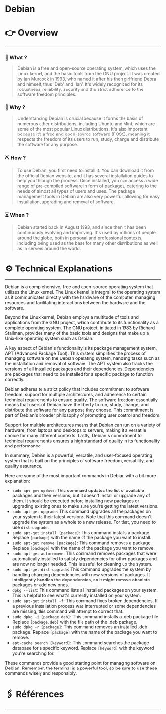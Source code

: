 # Debian


# 👉 Overview

---

### 👀 What ?

> Debian is a free and open-source operating system, which uses the Linux kernel, and the basic tools from the GNU project. It was created by Ian Murdock in 1993, who named it after his then girlfriend Debra and himself, thus 'Deb' and 'Ian'. It's widely recognized for its robustness, reliability, security and the strict adherence to the software freedom principles.
> 

### 🧐 Why ?

> Understanding Debian is crucial because it forms the basis of numerous other distributions, including Ubuntu and Mint, which are some of the most popular Linux distributions. It's also important because it’s a free and open-source software (FOSS), meaning it respects the freedom of its users to run, study, change and distribute the software for any purpose.
> 

### ⛏️ How ?

> To use Debian, you first need to install it. You can download it from the official Debian website, and it has several installation guides to help you through the process. Once installed, you can access a wide range of pre-compiled software in form of packages, catering to the needs of almost all types of users and uses. The package management tools in Debian are also very powerful, allowing for easy installation, upgrading and removal of software.
> 

### ⏳ When ?

> Debian started back in August 1993, and since then it has been continuously evolving and improving. It's used by millions of people around the globe, both in personal and professional contexts, including being used as the base for many other distributions as well as in servers around the world.
> 

# ⚙️ Technical Explanations

---

Debian is a comprehensive, free and open-source operating system that utilizes the Linux kernel. The Linux kernel is integral to the operating system as it communicates directly with the hardware of the computer, managing resources and facilitating interactions between the hardware and the software.

Beyond the Linux kernel, Debian employs a multitude of tools and applications from the GNU project, which contribute to its functionality as a complete operating system. The GNU project, initiated in 1983 by Richard Stallman, provides many of the basic tools and designs that make up a Unix-like operating system such as Debian.

A key aspect of Debian's functionality is its package management system, APT (Advanced Package Tool). This system simplifies the process of managing software on the Debian operating system, handling tasks such as the installation and removal of software. The APT system also tracks the versions of all installed packages and their dependencies. Dependencies are packages that need to be installed for a specific package to function correctly.

Debian adheres to a strict policy that includes commitment to software freedom, support for multiple architectures, and adherence to certain technical requirements to ensure quality. The software freedom essentially means that users of Debian have the liberty to run, study, change, and distribute the software for any purpose they choose. This commitment is part of Debian's broader philosophy of promoting user control and freedom.

Support for multiple architectures means that Debian can run on a variety of hardware, from laptops and desktops to servers, making it a versatile choice for many different contexts. Lastly, Debian's commitment to technical requirements ensures a high standard of quality in its functionality and performance.

In summary, Debian is a powerful, versatile, and user-focused operating system that is built on the principles of software freedom, versatility, and quality assurance.

Here are some of the most important commands in Debian with a bit more explanation:

- `sudo apt-get update`: This command updates the list of available packages and their versions, but it doesn't install or upgrade any of them. It should be executed before installing new packages or upgrading existing ones to make sure you're getting the latest versions.
- `sudo apt-get upgrade`: This command upgrades all the packages on your system to their latest versions. Note that this command doesn't upgrade the system as a whole to a new release. For that, you need to use `dist-upgrade`.
- `sudo apt-get install [package]`: This command installs a package. Replace `[package]` with the name of the package you want to install.
- `sudo apt-get remove [package]`: This command removes a package. Replace `[package]` with the name of the package you want to remove.
- `sudo apt-get autoremove`: This command removes packages that were automatically installed to satisfy dependencies for other packages and are now no longer needed. This is useful for cleaning up the system.
- `sudo apt-get dist-upgrade`: This command upgrades the system by handling changing dependencies with new versions of packages. It intelligently handles the dependencies, so it might remove obsolete packages or add new ones.
- `dpkg --list`: This command lists all installed packages on your system. This is helpful to see what's currently installed on your system.
- `sudo apt-get install -f`: This command fixes broken dependencies. If a previous installation process was interrupted or some dependencies are missing, this command will attempt to correct that.
- `sudo dpkg -i [package.deb]`: This command installs a .deb package file. Replace `[package.deb]` with the file path of the .deb package.
- `sudo dpkg -r [package]`: This command removes an installed .deb package. Replace `[package]` with the name of the package you want to remove.
- `apt-cache search [keyword]`: This command searches the package database for a specific keyword. Replace `[keyword]` with the keyword you're searching for.

These commands provide a good starting point for managing software on Debian. Remember, the terminal is a powerful tool, so be sure to use these commands wisely and responsibly.

# 🖇️ Références

---